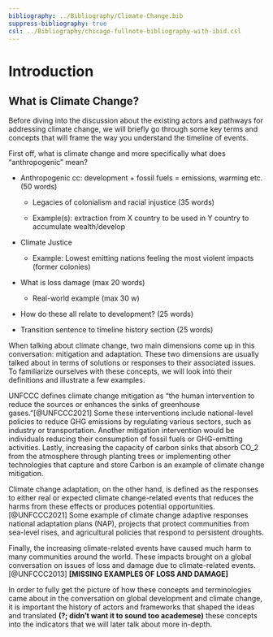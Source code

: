 ```yaml
---
bibliography: ../Bibliography/Climate-Change.bib
suppress-bibliography: true
csl: ../Bibliography/chicago-fullnote-bibliography-with-ibid.csl
---
```



# Introduction





## What is Climate Change?


Before diving into the discussion about the existing actors and pathways for addressing climate change, we will briefly go through some key terms and concepts that will frame the way you understand the timeline of events. 

First off, what is climate change and more specifically what does "anthropogenic" mean? 

- Anthropogenic cc: development + fossil fuels = emissions, warming etc. (50 words)

    - Legacies of colonialism and racial injustice (35 words)

    - Example(s): extraction from X country to be used in Y country to accumulate wealth/develop 

- Climate Justice

    - Example: Lowest emitting nations feeling the most violent impacts (former colonies)

- What is loss damage (max 20 words)

    - Real-world example (max 30 w)

- How do these all relate to development? (25 words)

- Transition sentence to timeline history section (25 words)

When  talking about climate change, two main dimensions come up in this conversation: mitigation and adaptation. These two dimensions are usually talked about in terms of solutions or responses to their associated issues. To familiarize ourselves with these concepts, we will look into their definitions and illustrate a few examples.

UNFCCC defines climate change mitigation as "the human intervention to reduce the sources or enhances the sinks of greenhouse gases."[@UNFCCC2021] Some these interventions include national-level policies to reduce GHG emissions by regulating various sectors, such as industry or transportation. Another mitigation intervention would be individuals reducing their consumption of fossil fuels or GHG-emitting activities. Lastly, increasing the capacity of carbon sinks that absorb CO_2 from the atmosphere through planting trees or implementing other technologies that capture and store Carbon is an example of climate change mitigation.

Climate change adaptation, on the other hand, is defined as the responses to either real or expected climate change-related events that reduces the harms from these effects or produces potential opportunities.[@UNFCCC2021] Some example of climate change adaptive responses national adaptation plans (NAP), projects that protect communities from sea-level rises, and agricultural policies that respond to persistent droughts.

Finally, the increasing climate-related events have caused much harm to many communities around the world. These impacts brought on a global conversation on issues of loss and damage due to climate-related events.[@UNFCCC2013] **[MISSING EXAMPLES OF LOSS AND DAMAGE]**

In order to fully get the picture of how these concepts and terminologies came about in the conversation on global development and climate change, it is important the history of actors and frameworks that shaped the ideas and translated **(?; didn't want it to sound too academese)** these concepts into the indicators that we will later talk about more in-depth.


